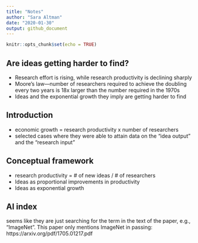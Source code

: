 ```yaml
---
title: "Notes"
author: "Sara Altman"
date: "2020-01-30"
output: github_document
---
```


```r
knitr::opts_chunk$set(echo = TRUE)
```

## Are ideas getting harder to find?

* Research effort is rising, while research productivity is declining sharply
* Moore's law---number of researchers required to achieve the doubling every two years is  18x larger than the number required in the 1970s
* Ideas and the exponential growth they imply are getting harder to find

## Introduction

* economic growth = research productivity x number of researchers
* selected cases where they were able to attain data on the "idea output" and the "research input"

## Conceptual framework

* research productivity = # of new ideas /  # of researchers
* Ideas as proportional improvements in productivity
* Ideas as exponential growth

## AI index

seems like they are just searching for the term in the text of the paper, e.g., "ImageNet". This paper only mentions ImageNet in passing: https://arxiv.org/pdf/1705.01217.pdf
